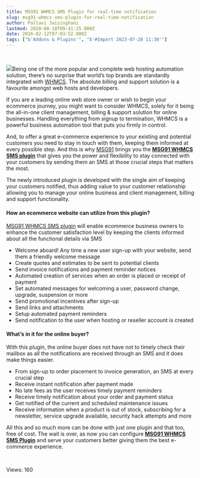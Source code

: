 ```yaml
---
title: MSG91 WHMCS SMS Plugin for real-time notification
slug: msg91-whmcs-sms-plugin-for-real-time-notification
author: Pallavi Jaisinghani
lastmod: 2020-08-18T09:41:25.000Z
date: 2016-02-12T07:03:52.000Z
tags: ["b'Addons & Plugins'", "b'#Import 2023-07-28 11:30'"]
---
```


 


![](https://images-msg91.s3.ap-south-1.amazonaws.com/content/images/wordpress//2016/02/MSG91-for-WHMCS-300x164.png)Being one of the more popular and complete web hosting automation solution, there’s no surprise that world’s top brands are standardly integrated with [WHMCS](https://www.whmcs.com/). The absolute billing and support solution is a favourite amongst web hosts and developers.


If you are a leading online web store owner or wish to begin your ecommerce journey, you might want to consider WHMCS, solely for it being the all-in-one client management, billing & support solution for online businesses. Handling everything from signup to termination, WHMCS is a powerful business automation tool that puts you firmly in control.


And, to offer a great e-commerce experience to your existing and potential customers you need to stay in touch with them, keeping them informed at every possible step. And this is why [MSG91](https://msg91.com/) brings you the [**MSG91 WHMCS SMS plugin**](https://github.com/SendOTP/MSG91-WHMCS-Plugin) that gives you the power and flexibility to stay connected with your customers by sending them an SMS at those crucial steps that matters the most.


The newly introduced plugin is developed with the single aim of keeping your customers notified, thus adding value to your customer relationship allowing you to manage your online business and client management, billing and support functionality.


#### **How an ecommerce website can utilize from this plugin?**


[MSG91 WHMCS SMS plugin](https://github.com/SendOTP/MSG91-WHMCS-Plugin) will enable ecommerce business owners to enhance the customer satisfaction level by keeping the clients informed about all the functional details via SMS


* Welcome aboard! Any time a new user sign-up with your website, send them a friendly welcome message
* Create quotes and estimates to be sent to potential clients
* Send invoice notifications and payment reminder notices
* Automated creation of services when an order is placed or receipt of payment
* Set automated messages for welcoming a user, password change, upgrade, suspension or more
* Send promotional incentives after sign-up
* Send links and attachments
* Setup automated payment reminders
* Send notification to the user when hosting or reseller account is created


#### **What’s in it for the online buyer?**


With this plugin, the online buyer does not have not to timely check their mailbox as all the notifications are received through an SMS and it does make things easier.


* From sign-up to order placement to invoice generation, an SMS at every crucial step
* Receive instant notification after payment made
* No late fees as the user receives timely payment reminders
* Receive timely notification about your order and payment status
* Get notified of the current and scheduled maintenance issues
* Receive information when a product is out of stock, subscribing for a newsletter, service upgrade available, security hack attempts and more


All this and so much more can be done with just one plugin and that too, free of cost. The wait is over, as now you can configure [**MSG91 WHMCS SMS Plugin**](https://github.com/SendOTP/MSG91-WHMCS-Plugin) and serve your customers better giving them the best e-commerce experience. 


 


 Views: 160


